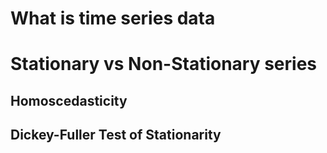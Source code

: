 # What is time series data

# Stationary vs Non-Stationary series

## Homoscedasticity

## Dickey-Fuller Test of Stationarity


